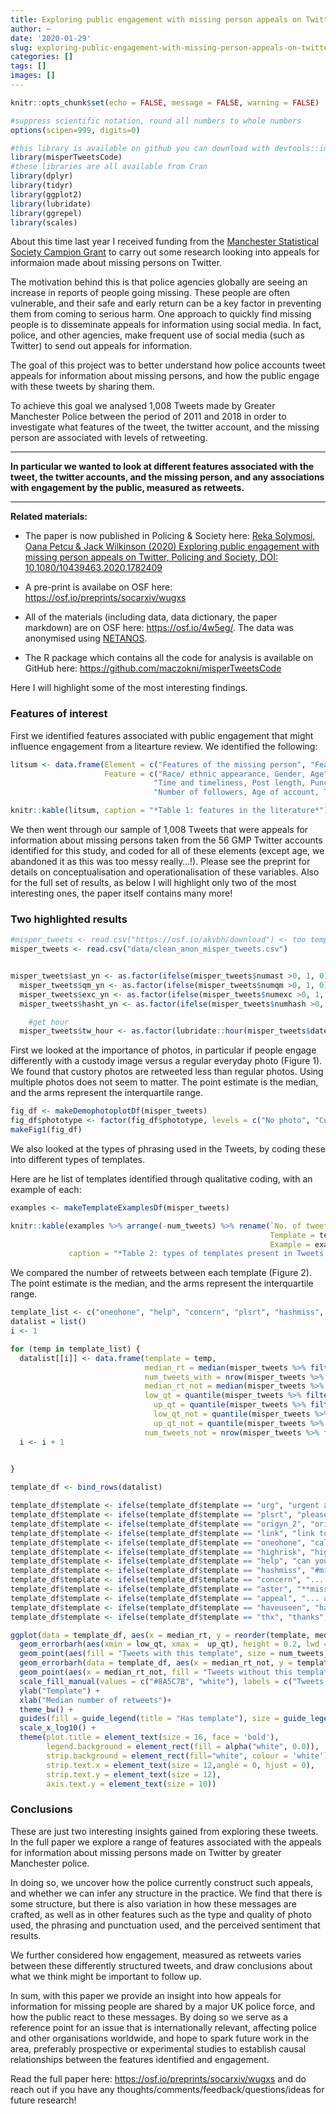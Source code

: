 ```yaml
---
title: Exploring public engagement with missing person appeals on Twitter
author: ~
date: '2020-01-29'
slug: exploring-public-engagement-with-missing-person-appeals-on-twitter
categories: []
tags: []
images: []
---
```



```r
knitr::opts_chunk$set(echo = FALSE, message = FALSE, warning = FALSE)

#suppress scientific notation, round all numbers to whole numbers
options(scipen=999, digits=0)
```

```r
#this library is available on github you can download with devtools::install_github("maczokni/misperTweetsCode")
library(misperTweetsCode)
#these libraries are all available from Cran
library(dplyr)
library(tidyr)
library(ggplot2)
library(lubridate)
library(ggrepel)
library(scales)
```


About this time last year I received funding from the [Manchester Statistical Society Campion Grant](https://manstatsoc.org/campion-grants/) to carry out some research looking into appeals for informaion made about missing persons on Twitter. 


The motivation behind this is that police agencies globally are seeing an increase in reports of people going missing. These people are often vulnerable, and their safe and early return can be a key factor in preventing them from coming to serious harm. One approach to quickly find missing people is to disseminate appeals for information using social media. In fact, police, and other agencies, make frequent use of social media (such as Twitter) to send out appeals for information. 

The goal of this project was to better understand how police accounts tweet appeals for information about missing persons, and how the public engage with these tweets by sharing them. 


To achieve this goal we analysed 1,008 Tweets made by Greater Manchester Police between the period of 2011 and 2018 in order to investigate what features of the tweet, the twitter account, and the missing person are associated with levels of retweeting. 


***
**In particular we wanted to look at different features associated with the tweet, the twitter accounts, and the missing person, and any associations with engagement by the public, measured as retweets.** 

***


**Related materials:**

- The paper is now published in Policing & Society here: [Reka Solymosi, Oana Petcu & Jack Wilkinson (2020) Exploring public engagement with missing person appeals on Twitter, Policing and Society, DOI: 10.1080/10439463.2020.1782409](https://www.tandfonline.com/doi/abs/10.1080/10439463.2020.1782409)


- A pre-print is availabe on OSF here: [https://osf.io/preprints/socarxiv/wugxs](https://osf.io/preprints/socarxiv/wugxs)


- All of the materials (including data, data dictionary, the paper markdown) are on OSF here: [https://osf.io/4w5eg/](https://osf.io/4w5eg/). The data was anonymised using [NETANOS](https://www.theoj.org/joss-papers/joss.00293/10.21105.joss.00293.pdf). 


- The R package which contains all the code for analysis is available on GitHub here: [https://github.com/maczokni/misperTweetsCode](https://github.com/maczokni/misperTweetsCode)


Here I will highlight some of the most interesting findings. 


### Features of interest

First we identified features associated with public engagement that might influence engagement from a litearture review. We identified the following: 

```r

litsum <- data.frame(Element = c("Features of the missing person", "Features of the tweet", "Features of the account"),
                     Feature = c("Race/ ethnic appearance, Gender, Age",
                                "Time and timeliness, Post length, Punctuation and hashtags, Templates, Sentiment, Tone, Useful information, Photo (presence and valence)",
                                "Number of followers, Age of account, Tweeting activity, Trusted source"))

knitr::kable(litsum, caption = "*Table 1: features in the literature*") 
```



We then went through our sample of 1,008 Tweets that were appeals for information about missing persons taken from the 56 GMP Twitter accounts identified for this study, and coded for all of these elements (except age, we abandoned it as this was too messy really...!). Please see the preprint for details on conceptualisation and operationalisation of these variables. Also for the full set of results, as below I will highlight only two of the most interesting ones, the paper itself contains many more!


### Two highlighted results


```r

#misper_tweets <- read.csv("https://osf.io/akvbh/download") <- too temperamental :(
misper_tweets <- read.csv("data/clean_anon_misper_tweets.csv")


misper_tweets$ast_yn <- as.factor(ifelse(misper_tweets$numast >0, 1, 0))
  misper_tweets$qm_yn <- as.factor(ifelse(misper_tweets$numqm >0, 1, 0))
  misper_tweets$exc_yn <- as.factor(ifelse(misper_tweets$numexc >0, 1, 0))
  misper_tweets$hasht_yn <- as.factor(ifelse(misper_tweets$numhash >0, 1, 0))

    #get hour
  misper_tweets$tw_hour <- as.factor(lubridate::hour(misper_tweets$date))


```


First we looked at the importance of photos, in particular if people engage differently with a custody image versus a regular everyday photo (Figure 1). We found that custory photos are retweeted less than regular photos. Using multiple photos does not seem to matter. The point estimate is the median, and the arms represent the interquartile range. 

```r

fig_df <- makeDemophotoplotDf(misper_tweets)
fig_df$phototype <- factor(fig_df$phototype, levels = c("No photo", "Custody photo", "Regular photo", "Muliple photos"))
makeFig1(fig_df)


```

We also looked at the types of phrasing used in the Tweets, by coding these into different types of templates. 

Here are he list of templates identified through qualitative coding, with an example of each: 

```r

examples <- makeTemplateExamplesDf(misper_tweets)

knitr::kable(examples %>% arrange(-num_tweets) %>% rename(`No. of tweets` = num_tweets, 
                                                          Template = template,
                                                          Example = example), 
             caption = "*Table 2: types of templates present in Tweets by GMP about missing persons*")


```


We compared the number of retweets between each template (Figure 2). The point estimate is the median, and the arms represent the interquartile range. 


```r

template_list <- c("oneohone", "help", "concern", "plsrt", "hashmiss", "aster", "appeal", "highrisk", "urg", "link", "origyn_2", "haveuseen", "thx")
datalist = list()
i <- 1

for (temp in template_list) {
  datalist[[i]] <- data.frame(template = temp,
                              median_rt = median(misper_tweets %>% filter(eval(as.symbol(temp)) == 1) %>% pull(retweet_count), na.rm = TRUE), 
                              num_tweets_with = nrow(misper_tweets %>% filter(eval(as.symbol(temp)) == 1)),
                              median_rt_not = median(misper_tweets %>% filter(eval(as.symbol(temp)) == 0) %>% pull(retweet_count), na.rm = TRUE), 
                              low_qt = quantile(misper_tweets %>% filter(eval(as.symbol(temp)) == 1) %>% pull(retweet_count), na.rm = TRUE)[2],
                                up_qt = quantile(misper_tweets %>% filter(eval(as.symbol(temp)) == 1) %>% pull(retweet_count), na.rm = TRUE)[4],
                                low_qt_not = quantile(misper_tweets %>% filter(eval(as.symbol(temp)) == 0) %>% pull(retweet_count), na.rm = TRUE)[2],
                                up_qt_not = quantile(misper_tweets %>% filter(eval(as.symbol(temp)) == 0) %>% pull(retweet_count), na.rm = TRUE)[4],
                              num_tweets_not = nrow(misper_tweets %>% filter(eval(as.symbol(temp)) == 0)))
  i <- i + 1
  

}

template_df <- bind_rows(datalist)

template_df$template <- ifelse(template_df$template == "urg", "urgent appeal", template_df$template)
template_df$template <- ifelse(template_df$template == "plsrt", "please RT", template_df$template)
template_df$template <- ifelse(template_df$template == "origyn_2", "original phrasing", template_df$template)
template_df$template <- ifelse(template_df$template == "link", "link to info", template_df$template)
template_df$template <- ifelse(template_df$template == "oneohone", "call 101", template_df$template)
template_df$template <- ifelse(template_df$template == "highrisk", "high risk", template_df$template)
template_df$template <- ifelse(template_df$template == "help", "can you help", template_df$template)
template_df$template <- ifelse(template_df$template == "hashmiss", "#missing", template_df$template)
template_df$template <- ifelse(template_df$template == "concern", "... are concerned for..", template_df$template)
template_df$template <- ifelse(template_df$template == "aster", "**missing**", template_df$template)
template_df$template <- ifelse(template_df$template == "appeal", "... are appealing for..", template_df$template)
template_df$template <- ifelse(template_df$template == "haveuseen", "have you seen..", template_df$template)
template_df$template <- ifelse(template_df$template == "thx", "thanks", template_df$template)

ggplot(data = template_df, aes(x = median_rt, y = reorder(template, median_rt))) + 
  geom_errorbarh(aes(xmin = low_qt, xmax =  up_qt), height = 0.2, lwd = 0.5, col = "#8A5C7B", alpha = 1, position = position_nudge(y = 0.09)) + 
  geom_point(aes(fill = "Tweets with this template", size = num_tweets_with), pch = 21, col = "black", position = position_nudge(y = 0.09)) + 
  geom_errorbarh(data = template_df, aes(x = median_rt_not, y = template, xmin = low_qt_not, xmax =  up_qt_not), height = 0.2, lwd = 0.5, col = "black", alpha = 1, position = position_nudge(y = -0.09)) + 
  geom_point(aes(x = median_rt_not, fill = "Tweets without this template", size = num_tweets_not), pch = 21, col = "black", position = position_nudge(y = -0.09)) +
  scale_fill_manual(values = c("#8A5C7B", "white"), labels = c("Tweets with this template", "Tweets without this template")) + 
  ylab("Template") +  
  xlab("Median number of retweets")+ 
  theme_bw() + 
  guides(fill = guide_legend(title = "Has template"), size = guide_legend(title = "Number of tweets")) +
  scale_x_log10() + 
  theme(plot.title = element_text(size = 16, face = 'bold'),
        legend.background = element_rect(fill = alpha("white", 0.0)),
        strip.background = element_rect(fill="white", colour = 'white'), 
        strip.text.x = element_text(size = 12,angle = 0, hjust = 0),
        strip.text.y = element_text(size = 12),
        axis.text.y = element_text(size = 10))

```


### Conclusions

These are just two interesting insights gained from exploring these tweets. In the full paper we explore a range of features associated with the appeals for information about missing persons made on Twitter by greater Manchester police.

In doing so, we uncover how the police currently construct such appeals, and whether we can infer any structure in the practice. We find that there is some structure, but there is also variation in how these messages are crafted, as well as in other features such as the type and quality of photo used, the phrasing and punctuation used, and the perceived sentiment that results. 

We further considered how engagement, measured as retweets varies between these differently structured tweets, and draw conclusions about what we think might be important to follow up. 

In sum, with this paper we provide an insight into how appeals for information for missing people are shared by a major UK police force, and how the public react to these messages. By doing so we serve as a reference point for an issue that is internationally relevant, affecting police and other organisations worldwide, and hope to spark future work in the area, preferably prospective or experimental studies to establish causal relationships between the features identified and engagement. 


Read the full paper here: [https://osf.io/preprints/socarxiv/wugxs](https://osf.io/preprints/socarxiv/wugxs) and do reach out if you have any thoughts/comments/feedback/questions/ideas for future research!


